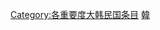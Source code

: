 {{empty category}}
{{Articles by Importance|topic=大韩民国|project=大韩民国|format=toc}}
{{catmore1|[[維基百科:大韩民国專題|維基百科:大韩民国專題]]}}
[[Category:各重要度大韩民国条目|Category:各重要度大韩民国条目]]
[[Category:極低重要度條目|韓]]